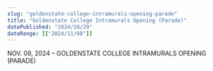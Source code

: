 ```yaml
---
slug: "goldenstate-college-intramurals-opening-parade"
title: "Goldenstate College Intramurals Opening (Parade)"
datePublished: "2024/10/29"
dateRange: [["2024/11/08"]]
---
```


<!--- content start --->

NOV. 08, 2024 – GOLDENSTATE COLLEGE INTRAMURALS OPENING (PARADE)

<!--- content end --->